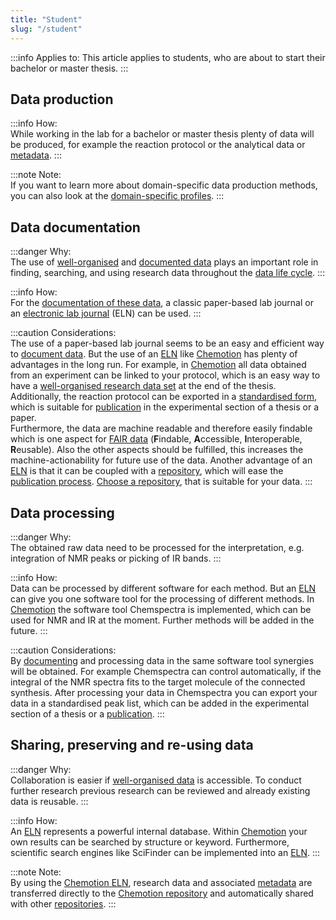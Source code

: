 ```yaml
---
title: "Student"
slug: "/student"
---
```


:::info Applies to:
This article applies to students, who are about to start their bachelor or master thesis.
:::


## Data production

:::info How:           
While working in the lab for a bachelor or master thesis plenty of data will be produced, for example the reaction protocol or the analytical data or [metadata](/docs/topics/metadata).
:::

:::note Note:        
If you want to learn more about domain-specific data production methods, you can also look at the [domain-specific profiles](/docs/domains/guide).
:::

## Data documentation

:::danger Why:       
The use of [well-organised](/docs/data/data_organisation) and [documented data](/docs/data/data_documentation) plays an important role in finding, searching, and using research data throughout the [data life cycle](/docs/topics/data_life_cycle).
:::

:::info How:         
For the [documentation of these data](/docs/data/data_documentation), a classic paper-based lab journal or an [electronic lab journal](/docs/topics/eln) (ELN) can be used.
:::

:::caution Considerations:              
The use of a paper-based lab journal seems to be an easy and efficient way to [document data](/docs/data/data_documentation). But the use of an [ELN](/docs/topics/eln) like [Chemotion](https://www.chemotion.net/chemotionsaurus/index.html) has plenty of advantages in the long run. For example, in [Chemotion](https://www.chemotion.net/chemotionsaurus/index.html) all data obtained from an experiment can be linked to your protocol, which is an easy way to have a [well-organised research data set](/docs/data/data_organisation) at the end of the thesis. Additionally, the reaction protocol can be exported in a [standardised form](/docs/topics/format_standards), which is suitable for [publication](/docs/data/data_publication) in the experimental section of a thesis or a paper. <br/> Furthermore, the data are machine readable and therefore easily findable which is one aspect for [FAIR data](/docs/topics/fair) (**F**indable, **A**ccessible, **I**nteroperable, **R**eusable). Also the other aspects should be fulfilled, this increases the machine-actionability for future use of the data. Another advantage of an [ELN](/docs/topics/eln) is that it can be coupled with a [repository](/docs/topics/repositories), which will ease the [publication process](/docs/data/data_publication). [Choose a repository](/docs/data/choose_repository), that is suitable for your data.
:::


## Data processing

:::danger Why:          
The obtained raw data need to be processed for the interpretation, e.g. integration of NMR peaks or picking of IR bands.
:::

:::info How:          
Data can be processed by different software for each method. But an [ELN](/docs/topics/eln) can give you one software tool for the processing of different methods. In [Chemotion](https://www.chemotion.net/chemotionsaurus/index.html) the software tool Chemspectra is implemented, which can be used for NMR and IR at the moment. Further methods will be added in the future.
:::

:::caution Considerations:         
By [documenting](/docs/data/data_documentation) and processing data in the same software tool synergies will be obtained. For example Chemspectra can control automatically, if the integral of the NMR spectra fits to the target molecule of the connected synthesis. After processing your data in Chemspectra you can export your data in a standardised peak list, which can be added in the experimental section of a thesis or a [publication](/docs/data/data_publication).
:::


## Sharing, preserving and re-using data

:::danger Why:      
Collaboration is easier if [well-organised data](/docs/data/data_organisation) is accessible. To conduct further research previous research can be reviewed and already existing data is reusable.
:::

:::info How:          
An [ELN](/docs/topics/eln) represents a powerful internal database. Within [Chemotion](https://www.chemotion.net/chemotionsaurus/index.html) your own results can be searched by structure or keyword. Furthermore, scientific search engines like SciFinder can be implemented into an [ELN](/docs/topics/eln). 
:::

:::note Note:        
By using the [Chemotion ELN](https://www.chemotion.net/chemotionsaurus/index.html), research data and associated [metadata](/docs/topics/metadata) are transferred directly to the [Chemotion repository](https://www.chemotion-repository.net/welcome) and automatically shared with other [repositories](https://www.re3data.org/).
:::
